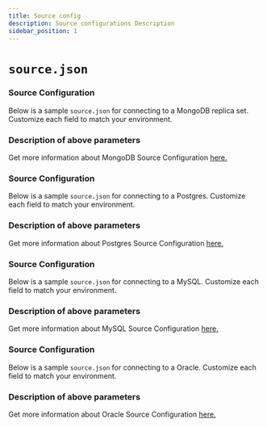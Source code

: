 ```yaml
---
title: Source config
description: Source configurations Description
sidebar_position: 1
---
```


# `source.json`

<Tabs>

<TabItem value="mongo-config" label="MongoDB" default>

### Source Configuration
Below is a sample `source.json` for connecting to a MongoDB replica set. Customize each field to match your environment.

<MongoDBSourceConfig/>

### Description of above parameters

<MongoDBSourceConfigDetails/>

Get more information about MongoDB Source Configuration [here.](../../connectors/mongodb/config)

</TabItem>

<TabItem value="postgres-config" label="Postgres" default>

### Source Configuration
Below is a sample `source.json` for connecting to a Postgres. Customize each field to match your environment.

<PostgresSourceConfig/>

### Description of above parameters

<PostgresSourceConfigDetails/>

Get more information about Postgres Source Configuration [here.](../../connectors/postgres/config)

</TabItem>

<TabItem value="mysql-config" label="MySQL" default>

### Source Configuration
Below is a sample `source.json` for connecting to a MySQL. Customize each field to match your environment.

<MySQLSourceConfig/>

### Description of above parameters

<MySQLSourceConfigDetails/>

Get more information about MySQL Source Configuration [here.](../../connectors/mysql/config)

</TabItem>

<TabItem value="oracle-config" label="Oracle" default>

### Source Configuration
Below is a sample `source.json` for connecting to a Oracle. Customize each field to match your environment.

<OracleSourceConfig/>

### Description of above parameters


Get more information about Oracle Source Configuration [here.](../../connectors/oracle/config)

</TabItem>

</Tabs>